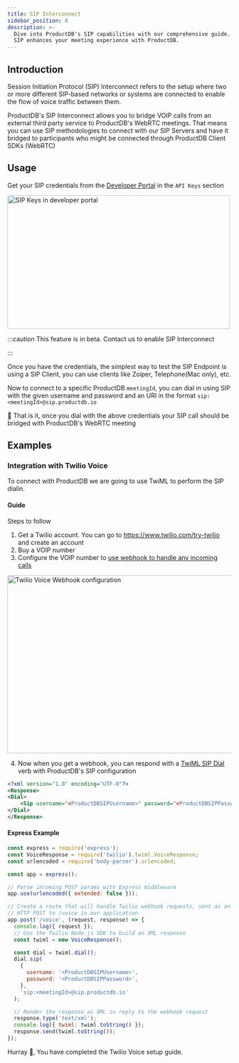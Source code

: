 ```yaml
---
title: SIP Interconnect
sidebar_position: 8
description: >-
  Dive into ProductDB's SIP capabilities with our comprehensive guide. Explore how
  SIP enhances your meeting experience with ProductDB.
---
```


## Introduction

Session Initiation Protocol (SIP) Interconnect refers to the setup where two or more different SIP-based networks or systems are connected to enable the flow of voice traffic between them.

ProductDB's SIP Interconnect allows you to bridge VOIP calls from an external third party service to ProductDB's WebRTC meetings. That means you can use SIP methodologies to connect with our SIP Servers and have it bridged to participants who might be connected through ProductDB Client SDKs (WebRTC)

## Usage

Get your SIP credentials from the [Developer Portal](https://dev.productdb.io/apikeys) in the `API Keys` section

<img
  src="/static/sip/sip-devportal.png"
  width="500"
  height="300"
  alt="SIP Keys in developer portal"
  className="ml-2 mb-4"
/>

:::caution
This feature is in beta. Contact us to enable SIP Interconnect

:::

Once you have the credentials, the simplest way to test the SIP Endpoint is using a SIP Client, you can use clients like Zoiper, Telephone(Mac only), etc.

Now to connect to a specific ProductDB `meetingId`, you can dial in using SIP with the given username and password and an URI in the format `sip:<meetingId>@sip.productdb.io`

🎉 That is it, once you dial with the above credentials your SIP call should be bridged with ProductDB's WebRTC meeting

## Examples

### Integration with Twilio Voice

To connect with ProductDB we are going to use TwiML to perform the SIP dialin.

#### Guide

Steps to follow

1. Get a Twilio account. You can go to https://www.twilio.com/try-twilio and create an account
2. Buy a VOIP number
3. Configure the VOIP number to [use webhook to handle any incoming calls](https://www.twilio.com/docs/usage/webhooks/voice-webhooks#incoming-voice-call)

<img
  src="/static/sip/twilio.png"
  width="600"
  height="400"
  alt="Twilio Voice Webhook configuration"
  className="twilio-webhook ml-2 mb-6 mt-2"
/>

4. Now when you get a webhook, you can respond with a [TwiML SIP Dial](https://www.twilio.com/docs/voice/twiml/sip) verb with ProductDB's SIP configuration

```xml
<?xml version="1.0" encoding="UTF-8"?>
<Response>
<Dial>
    <Sip username="<ProductDBSIPUsername>" password="<ProductDBSIPPassword>">sip:meetingId@sip.productdb.io</Sip>
</Dial>
</Response>
```

#### Express Example

```js
const express = require('express');
const VoiceResponse = require('twilio').twiml.VoiceResponse;
const urlencoded = require('body-parser').urlencoded;

const app = express();

// Parse incoming POST params with Express middleware
app.use(urlencoded({ extended: false }));

// Create a route that will handle Twilio webhook requests, sent as an
// HTTP POST to /voice in our application
app.post('/voice', (request, response) => {
  console.log({ request });
  // Use the Twilio Node.js SDK to build an XML response
  const twiml = new VoiceResponse();

  const dial = twiml.dial();
  dial.sip(
    {
      username: '<ProductDBSIPUsername>',
      password: '<ProductDBSIPPassword>',
    },
    'sip:<meetingId>@sip.productdb.io'
  );

  // Render the response as XML in reply to the webhook request
  response.type('text/xml');
  console.log({ twiml: twiml.toString() });
  response.send(twiml.toString());
});
```

Hurray 🎉, You have completed the Twilio Voice setup guide.

<head>
  <title>SIP Interconnect Guide</title>
  <meta name="description" content="Dive into ProductDB's SIP capabilities with our comprehensive guide. Explore how SIP enhances your meeting experience with ProductDB."/>
</head>
